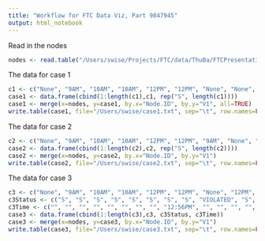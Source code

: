 ```yaml
---
title: "Workflow for FTC Data Viz, Part 9847945"
output: html_notebook
---
```


Read in the nodes 
```r
nodes <- read.table("/Users/swise/Projects/FTC/data/ThuBa/FTCPresentationOct2017/nodes.csv", header=TRUE, sep="\t")
```

The data for case 1

```r
c1 <- c("None", "9AM", "10AM", "10AM", "12PM", "12PM", "None", "None", "None", "None", "None", "None", "None", "None", "12PM", "None", "None", "None", "None", "None", "None", "None", "None", "None", "None", "None", "None", "None", "None", "None", "None", "None", "None", "None", "None", "None", "None", "None", "None", "None", "None", "None", "None", "None", "None", "None", "None", "None", "None", "None", "None", "None", "None", "None", "None", "None", "None", "None")
case1 <- data.frame(cbind(1:length(c1),c1, rep("S", length(c1))))
case1 <- merge(x=nodes, y=case1, by.x="Node.ID", by.y="V1", all=TRUE)
write.table(case1, file="/Users/swise/case1.txt", sep="\t", row.names=FALSE, quote=FALSE)
```

The data for case 2

```r
c2 <- c("None", "9AM", "10AM", "10AM", "12PM", "12PM", "9AM", "None", "None", "None", "10AM", "None", "9AM", "None", "None", "None", "None", "None", "None", "None", "None", "None", "10AM", "None", "12PM", "None", "None", "12PM", "None", "None", "None", "None", "None", "None", "12PM", "None", "None", "None", "None", "None", "None", "None", "None", "None", "None", "None", "None", "None", "None", "None", "None", "None", "None", "None", "None", "None", "None", "None")
case2 <- data.frame(cbind(1:length(c2),c2, rep("S", length(c2))))
case2 <- merge(x=nodes, y=case2, by.x="Node.ID", by.y="V1")
write.table(case2, file="/Users/swise/case2.txt", sep="\t", row.names=FALSE, quote=FALSE)
```

The data for case 3

```r
c3 <- c("None", "9AM", "10AM", "10AM", "12PM", "12PM", "None", "12PM", "12PM", "12PM", "None", "None", "None", "None", "12PM", "None", "10AM", "9AM", "None", "None", "None", "9AM", "None", "None", "None", "None", "None", "None", "None", "None", "9AM", "None", "None", "None", "10AM", "None", "None", "None", "None", "None", "None", "None", "None", "12PM", "12PM", "None", "10AM", "None", "None", "None", "None", "None", "9AM", "None", "None", "10AM", "None", "None")
c3Status <- c("S", "S", "S", "S", "S", "S", "S", "S", "VIOLATED", "S", "S", "S", "S", "S", "S", "S", "VIOLATED", "VIOLATED", "S", "S", "S", "VIOLATED", "S", "S", "S", "S", "S", "S", "S", "S", "VIOLATED", "S", "S", "S", "VIOLATED", "S", "S", "S", "S", "S", "S", "S", "S", "VIOLATED", "S", "S", "S", "S", "S", "S", "S", "S", "VIOLATED", "S", "S", "S", "S", "S")
c3Time <- c("", "", "", "", "", "", "", "", "12:56PM", "", "", "", "", "", "", "", "10:53AM", "12:43PM", "", "", "", "9:50AM", "", "", "", "", "", "", "", "", "", "", "", "", "", "", "", "", "", "", "", "", "", "", "", "", "", "", "", "", "", "", "12:23PM", "", "", "", "", "")
case3 <- data.frame(cbind(1:length(c3),c3, c3Status, c3Time))
case3 <- merge(x=nodes, y=case3, by.x="Node.ID", by.y="V1")
write.table(case3, file="/Users/swise/case3.txt", sep="\t", row.names=FALSE, quote=FALSE)
```

